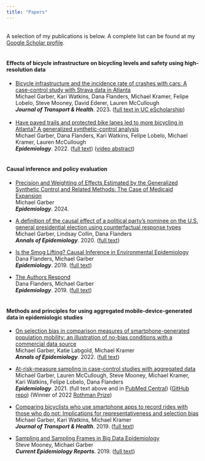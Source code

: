 ```yaml
---
title: "Papers"
---
```


<br> A selection of my publications is below. A complete list can be found at my [Google Scholar profile](https://scholar.google.com/citations?hl=en&user=r-MsgFsAAAAJ&view_op=list_works&sortby=pubdate).<br> <br>

#### Effects of bicycle infrastructure on bicycling levels and safety using high-resolution data

-   [Bicycle infrastructure and the incidence rate of crashes with cars: A case-control study with Strava data in Atlanta](https://www.sciencedirect.com/science/article/pii/S2214140523001056)<br>Michael Garber, Kari Watkins, Dana Flanders, Michael Kramer, Felipe Lobelo, Steve Mooney, David Ederer, Lauren McCullough<br> ***Journal of Transport & Health***. 2023. ([full text in UC eScholarship](https://escholarship.org/uc/item/3v24n6ch#main))<br> <br>
-   [Have paved trails and protected bike lanes led to more bicycling in Atlanta? A generalized synthetic-control analysis](https://journals.lww.com/epidem/Abstract/9900/Have_paved_trails_and_protected_bike_lanes_led_to.15.aspx)<br>Michael Garber, Dana Flanders, Kari Watkins, Felipe Lobelo, Michael Kramer, Lauren McCullough<br> ***Epidemiology***. 2022. ([full text](https://www.ncbi.nlm.nih.gov/pmc/articles/PMC9211442/)) ([video abstract](https://www.youtube.com/watch?v=GJ7QzcFeCnk))<br> <br>

#### Causal inference and policy evaluation

-   [Precision and Weighting of Effects Estimated by the Generalized Synthetic Control and Related Methods: The Case of Medicaid Expansion](https://journals.lww.com/epidem/fulltext/2024/03000/precision_and_weighting_of_effects_estimated_by.17.aspx)<br> Michael Garber <br> ***Epidemiology***. 2024.

-   [A definition of the causal effect of a political party's nominee on the U.S. general presidential election using counterfactual response types](https://www.sciencedirect.com/science/article/pii/S1047279720301733?via%3Dihub)<br> Michael Garber, Lindsay Collin, Dana Flanders <br> ***Annals of Epidemiology***. 2020. ([full text](https://www.ncbi.nlm.nih.gov/pmc/articles/PMC7412752/))

-   [Is the Smog Lifting? Causal Inference in Environmental Epidemiology](https://journals.lww.com/epidem/Fulltext/2019/05000/Is_the_Smog_Lifting___Causal_Inference_in.2.aspx)<br> Dana Flanders, Michael Garber<br> ***Epidemiology***. 2019. ([full text](https://www.ncbi.nlm.nih.gov/pmc/articles/PMC6456370/))

-   [The Authors Respond](https://journals.lww.com/epidem/Fulltext/2019/11000/The_Authors_Respond.26.aspx)<br>Dana Flanders, Michael Garber<br> ***Epidemiology***. 2019. ([full text](https://www.ncbi.nlm.nih.gov/pmc/articles/PMC6936609/)) <br> <br>

#### Methods and principles for using aggregated mobile-device-generated data in epidemiologic studies

-   [On selection bias in comparison measures of smartphone-generated population mobility: an illustration of no-bias conditions with a commercial data source](https://www.sciencedirect.com/science/article/abs/pii/S1047279722000370)<br>Michael Garber, Katie Labgold, Michael Kramer<br> ***Annals of Epidemiology***. 2022. ([full text](https://www.ncbi.nlm.nih.gov/pmc/articles/PMC9202634/))

-   [At-risk-measure sampling in case-control studies with aggregated data](https://journals.lww.com/epidem/Fulltext/2021/01000/At_risk_measure_Sampling_in_Case_Control_Studies.14.aspx)<br> Michael Garber, Lauren McCullough, Steve Mooney, Michael Kramer, Kari Watkins, Felipe Lobelo, Dana Flanders<br> ***Epidemiology***. 2021. (full text above and in [PubMed Central](https://www.ncbi.nlm.nih.gov/pmc/articles/PMC7707160/)) ([GitHub repo](https://github.com/michaeldgarber/at-risk-measure-sampling)) (Winner of 2022 [Rothman Prize](https://journals.lww.com/epidem/Fulltext/2022/07000/Michael_D__Garber,_Winner_of_the_2022_Rothman.1.aspx))

-   [Comparing bicyclists who use smartphone apps to record rides with those who do not: Implications for representativeness and selection bias](https://www.sciencedirect.com/science/article/pii/S2214140518305590)<br>Michael Garber, Kari Watkins, Michael Kramer<br> ***Journal of Transport & Health***. 2019. ([full text](https://www.ncbi.nlm.nih.gov/pmc/articles/PMC6959852/))

-   [Sampling and Sampling Frames in Big Data Epidemiology](https://www.ncbi.nlm.nih.gov/pmc/articles/PMC6662929/)<br> Steve Mooney, Michael Garber<br> ***Current Epidemiology Reports***. 2019. ([full text](https://www.ncbi.nlm.nih.gov/pmc/articles/PMC6662929/)) <br> <br>

#### 
